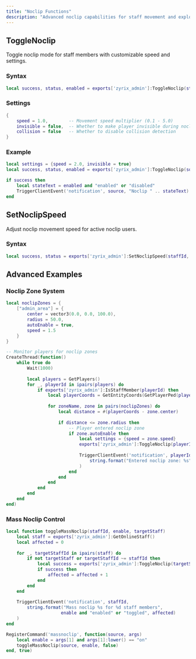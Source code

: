 ```yaml
---
title: "Noclip Functions"
description: "Advanced noclip capabilities for staff movement and exploration"
---
```


## ToggleNoclip

Toggle noclip mode for staff members with customizable speed and settings.

### Syntax
```lua
local success, status, enabled = exports['zyrix_admin']:ToggleNoclip(staffId, settings)
```

### Settings
```lua
{
    speed = 1.0,        -- Movement speed multiplier (0.1 - 5.0)
    invisible = false,  -- Whether to make player invisible during noclip
    collision = false   -- Whether to disable collision detection
}
```

### Example
```lua
local settings = {speed = 2.0, invisible = true}
local success, status, enabled = exports['zyrix_admin']:ToggleNoclip(source, settings)

if success then
    local stateText = enabled and "enabled" or "disabled"
    TriggerClientEvent('notification', source, "Noclip " .. stateText)
end
```

## SetNoclipSpeed

Adjust noclip movement speed for active noclip users.

### Syntax
```lua
local success, status = exports['zyrix_admin']:SetNoclipSpeed(staffId, speed)
```

## Advanced Examples

### Noclip Zone System
```lua
local noclipZones = {
    ["admin_area"] = {
        center = vector3(0.0, 0.0, 100.0),
        radius = 50.0,
        autoEnable = true,
        speed = 1.5
    }
}

-- Monitor players for noclip zones
CreateThread(function()
    while true do
        Wait(1000)
        
        local players = GetPlayers()
        for _, playerId in ipairs(players) do
            if exports['zyrix_admin']:IsStaffMember(playerId) then
                local playerCoords = GetEntityCoords(GetPlayerPed(playerId))
                
                for zoneName, zone in pairs(noclipZones) do
                    local distance = #(playerCoords - zone.center)
                    
                    if distance <= zone.radius then
                        -- Player entered noclip zone
                        if zone.autoEnable then
                            local settings = {speed = zone.speed}
                            exports['zyrix_admin']:ToggleNoclip(playerId, settings)
                            
                            TriggerClientEvent('notification', playerId, 
                                string.format("Entered noclip zone: %s", zoneName)
                            )
                        end
                    end
                end
            end
        end
    end
end)
```

### Mass Noclip Control
```lua
local function toggleMassNoclip(staffId, enable, targetStaff)
    local staff = exports['zyrix_admin']:GetOnlineStaff()
    local affected = 0
    
    for _, targetStaffId in ipairs(staff) do
        if not targetStaff or targetStaffId ~= staffId then
            local success = exports['zyrix_admin']:ToggleNoclip(targetStaffId, {speed = 1.0})
            if success then
                affected = affected + 1
            end
        end
    end
    
    TriggerClientEvent('notification', staffId, 
        string.format("Mass noclip %s for %d staff members", 
                     enable and "enabled" or "toggled", affected)
    )
end

RegisterCommand('massnoclip', function(source, args)
    local enable = args[1] and args[1]:lower() == "on"
    toggleMassNoclip(source, enable, false)
end, true)
```
